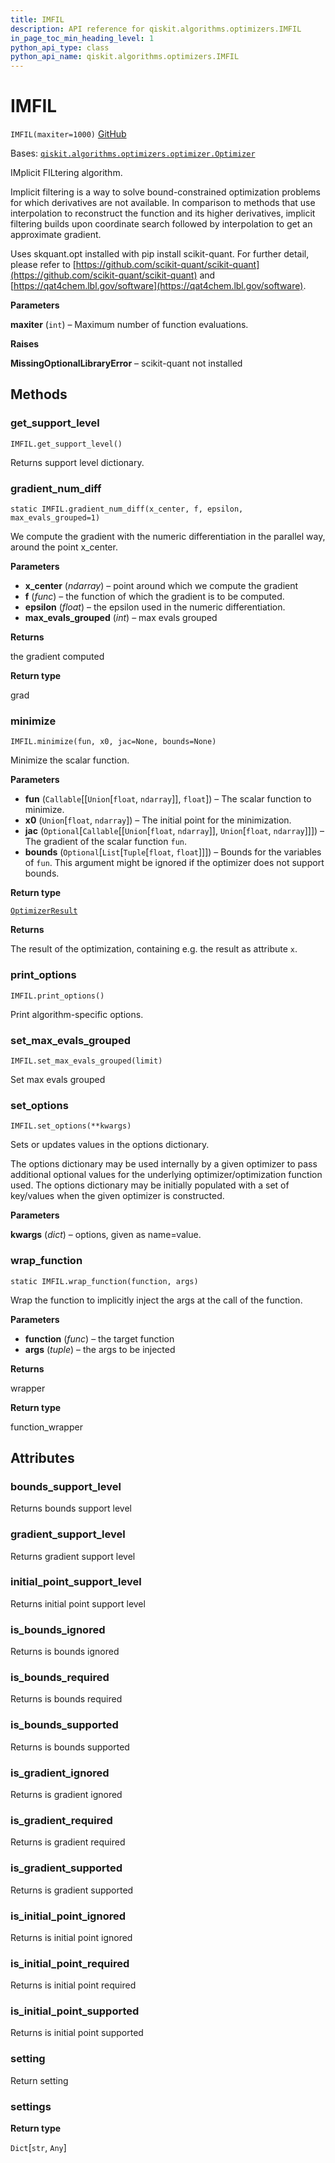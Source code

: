 ```yaml
---
title: IMFIL
description: API reference for qiskit.algorithms.optimizers.IMFIL
in_page_toc_min_heading_level: 1
python_api_type: class
python_api_name: qiskit.algorithms.optimizers.IMFIL
---
```


# IMFIL

<span id="qiskit.algorithms.optimizers.IMFIL" />

`IMFIL(maxiter=1000)` [GitHub](https://github.com/qiskit/qiskit/tree/stable/0.21/qiskit/algorithms/optimizers/imfil.py "view source code")

Bases: [`qiskit.algorithms.optimizers.optimizer.Optimizer`](qiskit.algorithms.optimizers.Optimizer "qiskit.algorithms.optimizers.optimizer.Optimizer")

IMplicit FILtering algorithm.

Implicit filtering is a way to solve bound-constrained optimization problems for which derivatives are not available. In comparison to methods that use interpolation to reconstruct the function and its higher derivatives, implicit filtering builds upon coordinate search followed by interpolation to get an approximate gradient.

Uses skquant.opt installed with pip install scikit-quant. For further detail, please refer to [https://github.com/scikit-quant/scikit-quant](https://github.com/scikit-quant/scikit-quant) and [https://qat4chem.lbl.gov/software](https://qat4chem.lbl.gov/software).

**Parameters**

**maxiter** (`int`) – Maximum number of function evaluations.

**Raises**

**MissingOptionalLibraryError** – scikit-quant not installed

## Methods

### get\_support\_level

<span id="qiskit.algorithms.optimizers.IMFIL.get_support_level" />

`IMFIL.get_support_level()`

Returns support level dictionary.

### gradient\_num\_diff

<span id="qiskit.algorithms.optimizers.IMFIL.gradient_num_diff" />

`static IMFIL.gradient_num_diff(x_center, f, epsilon, max_evals_grouped=1)`

We compute the gradient with the numeric differentiation in the parallel way, around the point x\_center.

**Parameters**

*   **x\_center** (*ndarray*) – point around which we compute the gradient
*   **f** (*func*) – the function of which the gradient is to be computed.
*   **epsilon** (*float*) – the epsilon used in the numeric differentiation.
*   **max\_evals\_grouped** (*int*) – max evals grouped

**Returns**

the gradient computed

**Return type**

grad

### minimize

<span id="qiskit.algorithms.optimizers.IMFIL.minimize" />

`IMFIL.minimize(fun, x0, jac=None, bounds=None)`

Minimize the scalar function.

**Parameters**

*   **fun** (`Callable`\[\[`Union`\[`float`, `ndarray`]], `float`]) – The scalar function to minimize.
*   **x0** (`Union`\[`float`, `ndarray`]) – The initial point for the minimization.
*   **jac** (`Optional`\[`Callable`\[\[`Union`\[`float`, `ndarray`]], `Union`\[`float`, `ndarray`]]]) – The gradient of the scalar function `fun`.
*   **bounds** (`Optional`\[`List`\[`Tuple`\[`float`, `float`]]]) – Bounds for the variables of `fun`. This argument might be ignored if the optimizer does not support bounds.

**Return type**

[`OptimizerResult`](qiskit.algorithms.optimizers.OptimizerResult "qiskit.algorithms.optimizers.optimizer.OptimizerResult")

**Returns**

The result of the optimization, containing e.g. the result as attribute `x`.

### print\_options

<span id="qiskit.algorithms.optimizers.IMFIL.print_options" />

`IMFIL.print_options()`

Print algorithm-specific options.

### set\_max\_evals\_grouped

<span id="qiskit.algorithms.optimizers.IMFIL.set_max_evals_grouped" />

`IMFIL.set_max_evals_grouped(limit)`

Set max evals grouped

### set\_options

<span id="qiskit.algorithms.optimizers.IMFIL.set_options" />

`IMFIL.set_options(**kwargs)`

Sets or updates values in the options dictionary.

The options dictionary may be used internally by a given optimizer to pass additional optional values for the underlying optimizer/optimization function used. The options dictionary may be initially populated with a set of key/values when the given optimizer is constructed.

**Parameters**

**kwargs** (*dict*) – options, given as name=value.

### wrap\_function

<span id="qiskit.algorithms.optimizers.IMFIL.wrap_function" />

`static IMFIL.wrap_function(function, args)`

Wrap the function to implicitly inject the args at the call of the function.

**Parameters**

*   **function** (*func*) – the target function
*   **args** (*tuple*) – the args to be injected

**Returns**

wrapper

**Return type**

function\_wrapper

## Attributes

<span id="qiskit.algorithms.optimizers.IMFIL.bounds_support_level" />

### bounds\_support\_level

Returns bounds support level

<span id="qiskit.algorithms.optimizers.IMFIL.gradient_support_level" />

### gradient\_support\_level

Returns gradient support level

<span id="qiskit.algorithms.optimizers.IMFIL.initial_point_support_level" />

### initial\_point\_support\_level

Returns initial point support level

<span id="qiskit.algorithms.optimizers.IMFIL.is_bounds_ignored" />

### is\_bounds\_ignored

Returns is bounds ignored

<span id="qiskit.algorithms.optimizers.IMFIL.is_bounds_required" />

### is\_bounds\_required

Returns is bounds required

<span id="qiskit.algorithms.optimizers.IMFIL.is_bounds_supported" />

### is\_bounds\_supported

Returns is bounds supported

<span id="qiskit.algorithms.optimizers.IMFIL.is_gradient_ignored" />

### is\_gradient\_ignored

Returns is gradient ignored

<span id="qiskit.algorithms.optimizers.IMFIL.is_gradient_required" />

### is\_gradient\_required

Returns is gradient required

<span id="qiskit.algorithms.optimizers.IMFIL.is_gradient_supported" />

### is\_gradient\_supported

Returns is gradient supported

<span id="qiskit.algorithms.optimizers.IMFIL.is_initial_point_ignored" />

### is\_initial\_point\_ignored

Returns is initial point ignored

<span id="qiskit.algorithms.optimizers.IMFIL.is_initial_point_required" />

### is\_initial\_point\_required

Returns is initial point required

<span id="qiskit.algorithms.optimizers.IMFIL.is_initial_point_supported" />

### is\_initial\_point\_supported

Returns is initial point supported

<span id="qiskit.algorithms.optimizers.IMFIL.setting" />

### setting

Return setting

<span id="qiskit.algorithms.optimizers.IMFIL.settings" />

### settings

**Return type**

`Dict`\[`str`, `Any`]

